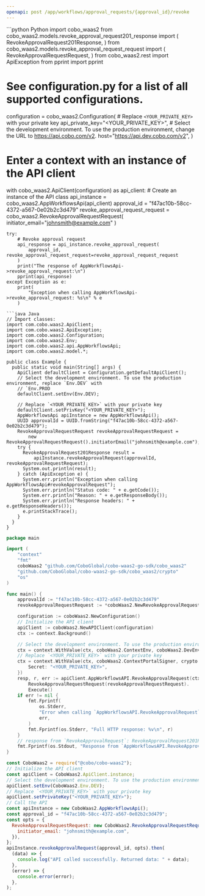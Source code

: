 ```yaml
---
openapi: post /app/workflows/approval_requests/{approval_id}/revoke
---
```


<RequestExample>
```python Python
import cobo_waas2
from cobo_waas2.models.revoke_approval_request201_response import (
    RevokeApprovalRequest201Response,
)
from cobo_waas2.models.revoke_approval_request_request import (
    RevokeApprovalRequestRequest,
)
from cobo_waas2.rest import ApiException
from pprint import pprint

# See configuration.py for a list of all supported configurations.
configuration = cobo_waas2.Configuration(
    # Replace `<YOUR_PRIVATE_KEY>` with your private key
    api_private_key="<YOUR_PRIVATE_KEY>",
    # Select the development environment. To use the production environment, change the URL to https://api.cobo.com/v2.
    host="https://api.dev.cobo.com/v2",
)
# Enter a context with an instance of the API client
with cobo_waas2.ApiClient(configuration) as api_client:
    # Create an instance of the API class
    api_instance = cobo_waas2.AppWorkflowsApi(api_client)
    approval_id = "f47ac10b-58cc-4372-a567-0e02b2c3d479"
    revoke_approval_request_request = cobo_waas2.RevokeApprovalRequestRequest(
        initiator_email="johnsmith@example.com"
    )

    try:
        # Revoke approval request
        api_response = api_instance.revoke_approval_request(
            approval_id, revoke_approval_request_request=revoke_approval_request_request
        )
        print("The response of AppWorkflowsApi->revoke_approval_request:\n")
        pprint(api_response)
    except Exception as e:
        print(
            "Exception when calling AppWorkflowsApi->revoke_approval_request: %s\n" % e
        )

```
```java Java
// Import classes:
import com.cobo.waas2.ApiClient;
import com.cobo.waas2.ApiException;
import com.cobo.waas2.Configuration;
import com.cobo.waas2.Env;
import com.cobo.waas2.api.AppWorkflowsApi;
import com.cobo.waas2.model.*;

public class Example {
  public static void main(String[] args) {
    ApiClient defaultClient = Configuration.getDefaultApiClient();
    // Select the development environment. To use the production environment, replace `Env.DEV` with
    // `Env.PROD
    defaultClient.setEnv(Env.DEV);

    // Replace `<YOUR_PRIVATE_KEY>` with your private key
    defaultClient.setPrivKey("<YOUR_PRIVATE_KEY>");
    AppWorkflowsApi apiInstance = new AppWorkflowsApi();
    UUID approvalId = UUID.fromString("f47ac10b-58cc-4372-a567-0e02b2c3d479");
    RevokeApprovalRequestRequest revokeApprovalRequestRequest =
        new RevokeApprovalRequestRequest().initiatorEmail("johnsmith@example.com");
    try {
      RevokeApprovalRequest201Response result =
          apiInstance.revokeApprovalRequest(approvalId, revokeApprovalRequestRequest);
      System.out.println(result);
    } catch (ApiException e) {
      System.err.println("Exception when calling AppWorkflowsApi#revokeApprovalRequest");
      System.err.println("Status code: " + e.getCode());
      System.err.println("Reason: " + e.getResponseBody());
      System.err.println("Response headers: " + e.getResponseHeaders());
      e.printStackTrace();
    }
  }
}

```
```go Go
package main

import (
	"context"
	"fmt"
	coboWaas2 "github.com/CoboGlobal/cobo-waas2-go-sdk/cobo_waas2"
	"github.com/CoboGlobal/cobo-waas2-go-sdk/cobo_waas2/crypto"
	"os"
)

func main() {
	approvalId := "f47ac10b-58cc-4372-a567-0e02b2c3d479"
	revokeApprovalRequestRequest := *coboWaas2.NewRevokeApprovalRequestRequest("johnsmith@example.com")

	configuration := coboWaas2.NewConfiguration()
	// Initialize the API client
	apiClient := coboWaas2.NewAPIClient(configuration)
	ctx := context.Background()

	// Select the development environment. To use the production environment, replace coboWaas2.DevEnv with coboWaas2.ProdEnv
	ctx = context.WithValue(ctx, coboWaas2.ContextEnv, coboWaas2.DevEnv)
	// Replace `<YOUR_PRIVATE_KEY>` with your private key
	ctx = context.WithValue(ctx, coboWaas2.ContextPortalSigner, crypto.Ed25519Signer{
		Secret: "<YOUR_PRIVATE_KEY>",
	})
	resp, r, err := apiClient.AppWorkflowsAPI.RevokeApprovalRequest(ctx, approvalId).
		RevokeApprovalRequestRequest(revokeApprovalRequestRequest).
		Execute()
	if err != nil {
		fmt.Fprintf(
			os.Stderr,
			"Error when calling `AppWorkflowsAPI.RevokeApprovalRequest``: %v\n",
			err,
		)
		fmt.Fprintf(os.Stderr, "Full HTTP response: %v\n", r)
	}
	// response from `RevokeApprovalRequest`: RevokeApprovalRequest201Response
	fmt.Fprintf(os.Stdout, "Response from `AppWorkflowsAPI.RevokeApprovalRequest`: %v\n", resp)
}

```
```javascript JavaScript
const CoboWaas2 = require("@cobo/cobo-waas2");
// Initialize the API client
const apiClient = CoboWaas2.ApiClient.instance;
// Select the development environment. To use the production environment, replace `Env.DEV` with `Env.PROD`
apiClient.setEnv(CoboWaas2.Env.DEV);
// Replace `<YOUR_PRIVATE_KEY>` with your private key
apiClient.setPrivateKey("<YOUR_PRIVATE_KEY>");
// Call the API
const apiInstance = new CoboWaas2.AppWorkflowsApi();
const approval_id = "f47ac10b-58cc-4372-a567-0e02b2c3d479";
const opts = {
  RevokeApprovalRequestRequest: new CoboWaas2.RevokeApprovalRequestRequest({
    initiator_email: "johnsmith@example.com",
  }),
};
apiInstance.revokeApprovalRequest(approval_id, opts).then(
  (data) => {
    console.log("API called successfully. Returned data: " + data);
  },
  (error) => {
    console.error(error);
  },
);

```
</RequestExample>